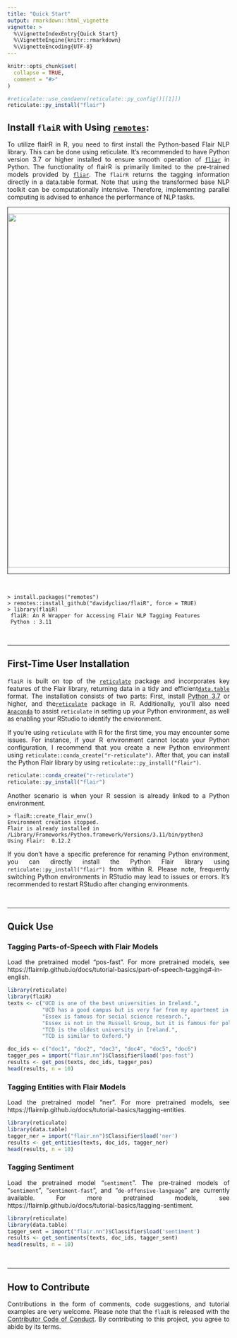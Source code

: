 ```yaml
---
title: "Quick Start"
output: rmarkdown::html_vignette
vignette: >
  %\VignetteIndexEntry{Quick Start}
  %\VignetteEngine{knitr::rmarkdown}
  %\VignetteEncoding{UTF-8}
---
```


```r
knitr::opts_chunk$set(
  collapse = TRUE,
  comment = "#>"
)
```

```r
#reticulate::use_condaenv(reticulate::py_config()[[1]])
reticulate::py_install("flair")
```

## Install `flaiR` with Using [`remotes`](https://github.com/r-lib/remotes):

<div style="text-align: justify">


To utilize flairR in R, you need to first install the Python-based Flair NLP library. This can be done using reticulate. It's recommended to have Python version 3.7 or higher installed to ensure smooth operation of [`fliar`](https://flairnlp.github.io) in Python. The functionality of flairR is primarily limited to the pre-trained models provided by [`fliar`](https://flairnlp.github.io). The `flairR` returns the tagging information directly in a data.table format. Note that using the transformed base NLP toolkit can be computationally intensive. Therefore, implementing parallel computing is advised to enhance the performance of NLP tasks.


<div style="text-align: center; border: 1px solid;">
  <img src="https://raw.githack.com/davidycliao/flaiR/main/man/figures/ent.png" width="800" />
</div>


&nbsp;


</div>

```
> install.packages("remotes")
> remotes::install_github("davidycliao/flaiR", force = TRUE)
> library(flaiR)
 flaiR: An R Wrapper for Accessing Flair NLP Tagging Features      
 Python : 3.11                                           
```

&nbsp;

-----


## First-Time User Installation  

<div style="text-align: justify">

`flaiR` is built on top of the [`reticulate`](https://rstudio.github.io/reticulate/) package and incorporates key features of the Flair library, returning data in a tidy and efficient[`data.table`](https://cran.r-project.org/web/packages/data.table/index.html) format. The installation consists of two parts: First, install [Python 3.7](https://www.python.org/downloads/) or higher, and the[`reticulate`](https://rstudio.github.io/reticulate/) package in R. Additionally, you'll also need [`Anaconda`](Anaconda) to assist `reticulate` in setting up your Python environment, as well as enabling your RStudio to identify the environment.

If you're using `reticulate` with R for the first time, you may encounter some issues. For instance, if your R environment cannot locate your Python configuration, I recommend that you create a new Python environment using `reticulate::conda_create("r-reticulate")`. After that, you can install the Python Flair library by using `reticulate::py_install("flair")`.  

<!-- If this is your first time using Python-related packages in R, __it's highly likely that you haven't yet installed a Conda environment.__ The function `flaiR::create_flair_env()` `flaiR` in will guide you through the process of installing a Conda environment named `r-reticulate`.  Then, you can directly install the Python Flair library using `py_install("flair")` from within R. -->

</div>


```r
reticulate::conda_create("r-reticulate")
reticulate::py_install("flair")
```

<div style="text-align: justify">

Another scenario is when your R session is already linked to a Python environment. 

</div>

```
> flaiR::create_flair_env()
Environment creation stopped.
Flair is already installed in /Library/Frameworks/Python.framework/Versions/3.11/bin/python3
Using Flair:  0.12.2   
````
<div style="text-align: justify">

If you don't have a specific preference for renaming Python environment, you can directly install the Python Flair library using `reticulate::py_install("flair")` from within R. Please note, frequently switching Python environments in RStudio may lead to issues or errors. It's recommended to restart RStudio after changing environments.

</div>

&nbsp;

-----

## Quick Use

### __Tagging Parts-of-Speech with Flair Models__

<div style="text-align: justify">

Load the pretrained model "pos-fast". For more pretrained models, see https://flairnlp.github.io/docs/tutorial-basics/part-of-speech-tagging#-in-english. 

</div>

```r
library(reticulate)
library(flaiR)
texts <- c("UCD is one of the best universities in Ireland.",
           "UCD has a good campus but is very far from my apartment in Dublin.",
           "Essex is famous for social science research.",
           "Essex is not in the Russell Group, but it is famous for political science research and in 1994 Group.",
           "TCD is the oldest university in Ireland.",
           "TCD is similar to Oxford.")

doc_ids <- c("doc1", "doc2", "doc3", "doc4", "doc5", "doc6")
tagger_pos = import("flair.nn")$Classifier$load('pos-fast')
results <- get_pos(texts, doc_ids, tagger_pos)
head(results, n = 10)
```


### __Tagging Entities with Flair Models__

<div style="text-align: justify">

Load the pretrained model "ner". For more pretrained models, see https://flairnlp.github.io/docs/tutorial-basics/tagging-entities.

</div>

```r
library(reticulate)
library(data.table)
tagger_ner = import("flair.nn")$Classifier$load('ner')
results <- get_entities(texts, doc_ids, tagger_ner)
head(results, n = 10)
```

### __Tagging Sentiment__

<div style="text-align: justify">
Load the pretrained model "`sentiment`".  The pre-trained models of "`sentiment`", "`sentiment-fast`", and "`de-offensive-language`" are currently available. For more pretrained models, see https://flairnlp.github.io/docs/tutorial-basics/tagging-sentiment.

</div>

```r
library(reticulate)
library(data.table)
tagger_sent = import("flair.nn")$Classifier$load('sentiment')
results <- get_sentiments(texts, doc_ids, tagger_sent)
head(results, n = 10)
```

&nbsp;

-----


## How to Contribute

<div style="text-align: justify">

Contributions in the form of comments, code suggestions, and tutorial examples are very welcome. Please note that the `flaiR` is released with the [Contributor Code of Conduct](https://github.com/davidycliao/flaiR/blob/master/CONDUCT.md). By contributing to this project, you agree to abide by its terms.

</div>




